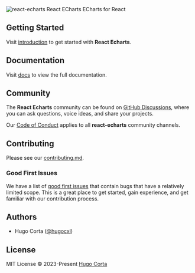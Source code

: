 

<div
  style={{
    display: 'flex',
    flexDirection: 'column',
    justifyContent: 'center',
    alignItems: 'center',
    marginTop: '5dvh',
    marginBottom: '120px'
  }}
>
  <Image
    style={{ objectFit: 'cover' }}
    alt='react-echarts'
    src={'/react-echarts/icon.svg'}
    width={130}
    height={130}
  />
  <span
    style={{ fontSize: '5rem' }}
    className='nx-mt-12 nx-font-bold nx-tracking-tight nx-text-slate-900 dark:nx-text-slate-100'
  >
    React ECharts
  </span>
  <span
    style={{ fontSize: '2rem' }}
    className='nx-mt-10 nx-tracking-tight nx-text-gray-500 dark:nx-text-gray-400'
  >
    ECharts for React
  </span>
</div>

## Getting Started

Visit [introduction](/docs/introduction) to get started with **React Echarts**.

## Documentation

Visit [docs](/docs/installation) to view the full documentation.

## Community

The **React Echarts** community can be found on
[GitHub Discussions](https://github.com/kbox-labs/react-echarts/discussions),
where you can ask questions, voice ideas, and share your projects.

Our
[Code of Conduct](https://github.com/kbox-labs/react-echarts/blob/master/CODE_OF_CONDUCT.md)
applies to all **react-echarts** community channels.

## Contributing

Please see our [contributing.md](/contributing.md).

### Good First Issues

We have a list of
[good first issues](https://github.com/kbox-labs/react-echarts/labels/good%20first%20issue)
that contain bugs that have a relatively limited scope. This is a great place to
get started, gain experience, and get familiar with our contribution process.

## Authors

- Hugo Corta ([@hugocxl](https://github.com/hugocxl))

## License

MIT License © 2023-Present [Hugo Corta](https://github.com/hugocxl)
